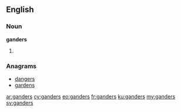 ==English==

===Noun===
'''ganders'''

# {{plural of|gander}}

===Anagrams===
* [[dangers#English|dangers]]
* [[gardens#English|gardens]]

[[ar:ganders]]
[[cy:ganders]]
[[eo:ganders]]
[[fr:ganders]]
[[ku:ganders]]
[[my:ganders]]
[[sv:ganders]]
